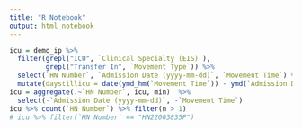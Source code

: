 ```yaml
---
title: "R Notebook"
output: html_notebook
---
```


```r
icu = demo_ip %>%
  filter(grepl("ICU", `Clinical Specialty (EIS)`),
         grepl("Transfer In", `Movement Type`)) %>%
  select(`HN Number`, `Admission Date (yyyy-mm-dd)`, `Movement Time`) %>%
  mutate(daystillicu = date(ymd_hm(`Movement Time`)) - ymd(`Admission Date (yyyy-mm-dd)`))
icu = aggregate(.~`HN Number`, icu, min)  %>%
  select(-`Admission Date (yyyy-mm-dd)`, -`Movement Time`)
icu %>% count(`HN Number`) %>% filter(n > 1)
# icu %>% filter(`HN Number` == "HN22003835P")
```

